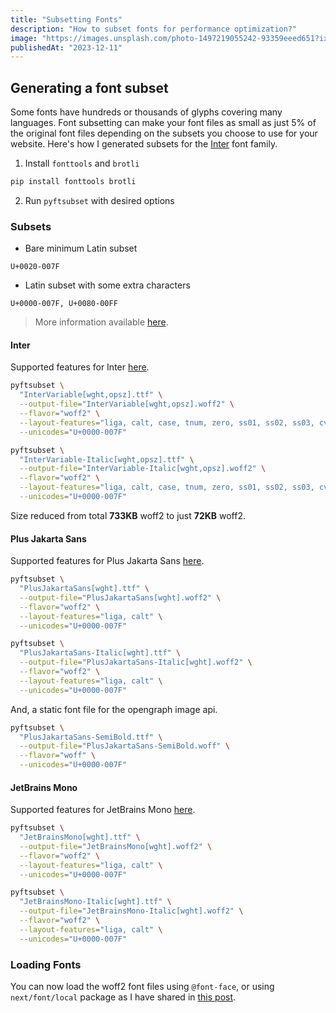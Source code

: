 ```yaml
---
title: "Subsetting Fonts"
description: "How to subset fonts for performance optimization?"
image: "https://images.unsplash.com/photo-1497219055242-93359eeed651?ixlib=rb-4.0.3&auto=format&fit=crop&w=600&h=338&q=80"
publishedAt: "2023-12-11"
---
```


## Generating a font subset

Some fonts have hundreds or thousands of glyphs covering many languages. Font subsetting can make your font files as small as just 5% of the original font files depending on the subsets you choose to use for your website. Here's how I generated subsets for the [Inter](https://rsms.me/inter) font family.

1. Install `fonttools` and `brotli`

```sh
pip install fonttools brotli
```

2. Run `pyftsubset` with desired options

### Subsets

- Bare minimum Latin subset

```plaintext
U+0020-007F
```

- Latin subset with some extra characters

```plaintext
U+0000-007F, U+0080-00FF
```

> More information available [here](https://web.dev/articles/font-best-practices).

#### Inter

Supported features for Inter [here](https://rsms.me/inter#faq-technical-details).

```sh
pyftsubset \
  "InterVariable[wght,opsz].ttf" \
  --output-file="InterVariable[wght,opsz].woff2" \
  --flavor="woff2" \
  --layout-features="liga, calt, case, tnum, zero, ss01, ss02, ss03, cv05, cv08" \
  --unicodes="U+0000-007F"
```

```sh
pyftsubset \
  "InterVariable-Italic[wght,opsz].ttf" \
  --output-file="InterVariable-Italic[wght,opsz].woff2" \
  --flavor="woff2" \
  --layout-features="liga, calt, case, tnum, zero, ss01, ss02, ss03, cv05, cv08" \
  --unicodes="U+0000-007F"
```

Size reduced from total **733KB** woff2 to just **72KB** woff2.

#### Plus Jakarta Sans

Supported features for Plus Jakarta Sans [here](https://tokotype.github.io/plusjakarta-sans/).

```sh
pyftsubset \
  "PlusJakartaSans[wght].ttf" \
  --output-file="PlusJakartaSans[wght].woff2" \
  --flavor="woff2" \
  --layout-features="liga, calt" \
  --unicodes="U+0000-007F"
```

```sh
pyftsubset \
  "PlusJakartaSans-Italic[wght].ttf" \
  --output-file="PlusJakartaSans-Italic[wght].woff2" \
  --flavor="woff2" \
  --layout-features="liga, calt" \
  --unicodes="U+0000-007F"
```

And, a static font file for the opengraph image api.

```sh
pyftsubset \
  "PlusJakartaSans-SemiBold.ttf" \
  --output-file="PlusJakartaSans-SemiBold.woff" \
  --flavor="woff" \
  --unicodes="U+0000-007F"
```

#### JetBrains Mono

Supported features for JetBrains Mono [here](https://www.jetbrains.com/lp/mono/).

```sh
pyftsubset \
  "JetBrainsMono[wght].ttf" \
  --output-file="JetBrainsMono[wght].woff2" \
  --flavor="woff2" \
  --layout-features="liga, calt" \
  --unicodes="U+0000-007F"
```

```sh
pyftsubset \
  "JetBrainsMono-Italic[wght].ttf" \
  --output-file="JetBrainsMono-Italic[wght].woff2" \
  --flavor="woff2" \
  --layout-features="liga, calt" \
  --unicodes="U+0000-007F"
```

### Loading Fonts

You can now load the woff2 font files using `@font-face`, or using `next/font/local` package as I have shared in [this post](/blog/var-local-fonts-nextjs).
